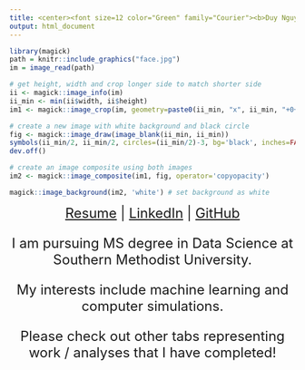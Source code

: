 ```yaml
---
title: <center><font size=12 color="Green" family="Courier"><b>Duy Nguyen</b></font></center>
output: html_document
---
```

```r
library(magick)
path = knitr::include_graphics("face.jpg")
im = image_read(path)

# get height, width and crop longer side to match shorter side
ii <- magick::image_info(im)
ii_min <- min(ii$width, ii$height)
im1 <- magick::image_crop(im, geometry=paste0(ii_min, "x", ii_min, "+0+0"), repage=TRUE)

# create a new image with white background and black circle
fig <- magick::image_draw(image_blank(ii_min, ii_min))
symbols(ii_min/2, ii_min/2, circles=(ii_min/2)-3, bg='black', inches=FALSE, add=TRUE)
dev.off()

# create an image composite using both images
im2 <- magick::image_composite(im1, fig, operator='copyopacity')
```

```r
magick::image_background(im2, 'white') # set background as white
```

<center><font size = 5>[Resume](https://drive.google.com/file/d/1omMJCz4QFnzkjWX05snrKyBEztRHSyz5/view?usp=sharing) | [LinkedIn](https://www.linkedin.com/in/epicduy/) | [GitHub](https://github.com/epicduy)

I am pursuing MS degree in Data Science at Southern Methodist University.

My interests include machine learning and computer simulations.

<body>
    <div class="footer">Please check out other tabs representing work / analyses that I have completed!</div>
</body></font></center>
